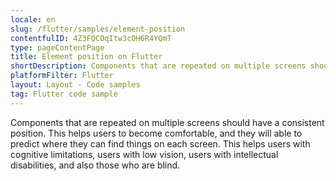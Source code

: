 ```yaml
---
locale: en
slug: /flutter/samples/element-position
contentfulID: 4Z3FQCOqItw3cOH6R4YQmT
type: pageContentPage
title: Element position on Flutter
shortDescription: Components that are repeated on multiple screens should have a consistent position.
platformFilter: Flutter
layout: Layout - Code samples
tag: Flutter code sample
---
```


Components that are repeated on multiple screens should have a consistent position. This helps users to become comfortable, and they will able to predict where they can find things on each screen. This helps users with cognitive limitations, users with low vision, users with intellectual disabilities, and also those who are blind.

<CodeSample id="element-position" locale="en" platform="flutter"/>